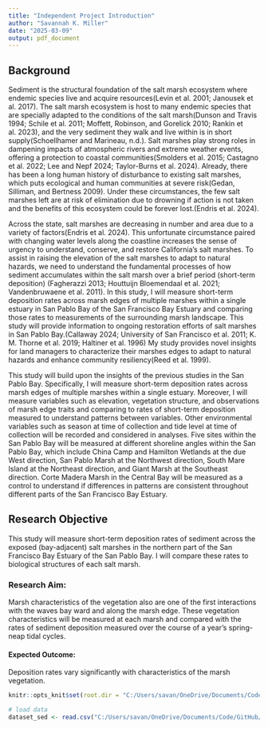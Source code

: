 ```yaml
---
title: "Independent Project Introduction"
author: "Savannah K. Miller"
date: "2025-03-09"
output: pdf_document
---
```



## Background 

Sediment is the structural foundation of the salt marsh ecosystem where endemic species live and acquire resources(Levin et al. 2001; Janousek et al. 2017). The salt marsh ecosystem is host to many endemic species that are specially adapted to the conditions of the salt marsh(Dunson and Travis 1994; Schile et al. 2011; Moffett, Robinson, and Gorelick 2010; Rankin et al. 2023), and the very sediment they walk and live within is in short supply(Schoellhamer and Marineau, n.d.). Salt marshes play strong roles in dampening impacts of atmospheric rivers and extreme weather events, offering a protection to coastal communities(Smolders et al. 2015; Castagno et al. 2022; Lee and Nepf 2024; Taylor-Burns et al. 2024).  Already, there has been a long human history of disturbance to existing salt marshes, which puts ecological and human communities at severe risk(Gedan, Silliman, and Bertness 2009). Under these circumstances, the few salt marshes left are at risk of elimination due to drowning if action is not taken and the benefits of this ecosystem could be forever lost.(Endris et al. 2024). 

Across the state, salt marshes are decreasing in number and area due to a variety of factors(Endris et al. 2024). This unfortunate circumstance paired with changing water levels along the coastline increases the sense of urgency to understand, conserve, and restore California’s salt marshes. To assist in raising the elevation of the salt marshes to adapt to natural hazards, we need to understand the fundamental processes of how sediment accumulates within the salt marsh over a brief period (short-term deposition) (Fagherazzi 2013; Houttuijn Bloemendaal et al. 2021; Vandenbruwaene et al. 2011). In this study, I will measure short-term deposition rates across marsh edges of multiple marshes within a single estuary in San Pablo Bay of the San Francisco Bay Estuary and comparing those rates to measurements of the surrounding marsh landscape. This study will provide information to ongoing restoration efforts of salt marshes in San Pablo Bay.(Callaway 2024; University of San Francisco et al. 2011; K. M. Thorne et al. 2019; Haltiner et al. 1996) My study provides novel insights for land managers to characterize their marshes edges to adapt to natural hazards and enhance community resiliency(Reed et al. 1999).

This study will build upon the insights of the previous studies in the San Pablo Bay. Specifically, I will measure short-term deposition rates across marsh edges of multiple marshes within a single estuary. Moreover, I will measure variables such as elevation, vegetation structure, and observations of marsh edge traits and comparing to rates of short-term deposition measured to understand patterns between variables. Other environmental variables such as season at time of collection and tide level at time of collection will be recorded and considered in analyses. Five sites within the San Pablo Bay will be measured at different shoreline angles within the San Pablo Bay, which include China Camp and Hamilton Wetlands at the due West direction, San Pablo Marsh at the Northwest direction, South Mare Island at the Northeast direction, and Giant Marsh at the Southeast direction. Corte Madera Marsh in the Central Bay will be measured as a control to understand if differences in patterns are consistent throughout different parts of the San Francisco Bay Estuary.  

## Research Objective
This study will measure short-term deposition rates of sediment across the exposed (bay-adjacent) salt marshes in the northern part of the San Francisco Bay Estuary of the San Pablo Bay. I will compare these rates to biological structures of each salt marsh. 

### Research Aim: 
Marsh characteristics of the vegetation also are one of the first interactions with the waves bay ward and along the marsh edge. These vegetation characteristics will be measured at each marsh and compared with the rates of sediment deposition measured over the course of a year’s spring-neap tidal cycles. 

#### Expected Outcome: 
Deposition rates vary significantly with characteristics of the marsh vegetation. 

```r

knitr::opts_knit$set(root.dir = "C:/Users/savan/OneDrive/Documents/Code/GitHub/DepositionSFB/data")
```


```r
# load data
dataset_sed <- read.csv("C:/Users/savan/OneDrive/Documents/Code/GitHub/DepositionSFB/data/SFB_sediment_pad_data.csv") 
```

